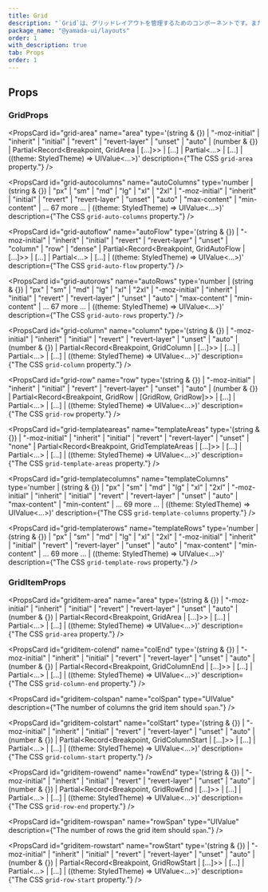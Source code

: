 ```yaml
---
title: Grid
description: "`Grid`は、グリッドレイアウトを管理するためのコンポーネントです。また、便利なスタイルのショートハンドが用意されています。"
package_name: "@yamada-ui/layouts"
order: 1
with_description: true
tab: Props
order: 1
---
```


## Props

### GridProps

<PropsCard
  id="grid-area"
  name="area"
  type='(string & {}) | "-moz-initial" | "inherit" | "initial" | "revert" | "revert-layer" | "unset" | "auto" | (number & {}) | Partial<Record<Breakpoint, GridArea | [...]>> | [...] | Partial<...> | [...] | ((theme: StyledTheme) => UIValue<...>)'
  description={"The CSS `grid-area` property."}
/>

<PropsCard
  id="grid-autocolumns"
  name="autoColumns"
  type='number | (string & {}) | "px" | "sm" | "md" | "lg" | "xl" | "2xl" | "-moz-initial" | "inherit" | "initial" | "revert" | "revert-layer" | "unset" | "auto" | "max-content" | "min-content" | ... 67 more ... | ((theme: StyledTheme) => UIValue<...>)'
  description={"The CSS `grid-auto-columns` property."}
/>

<PropsCard
  id="grid-autoflow"
  name="autoFlow"
  type='(string & {}) | "-moz-initial" | "inherit" | "initial" | "revert" | "revert-layer" | "unset" | "column" | "row" | "dense" | Partial<Record<Breakpoint, GridAutoFlow | [...]>> | [...] | Partial<...> | [...] | ((theme: StyledTheme) => UIValue<...>)'
  description={"The CSS `grid-auto-flow` property."}
/>

<PropsCard
  id="grid-autorows"
  name="autoRows"
  type='number | (string & {}) | "px" | "sm" | "md" | "lg" | "xl" | "2xl" | "-moz-initial" | "inherit" | "initial" | "revert" | "revert-layer" | "unset" | "auto" | "max-content" | "min-content" | ... 67 more ... | ((theme: StyledTheme) => UIValue<...>)'
  description={"The CSS `grid-auto-rows` property."}
/>

<PropsCard
  id="grid-column"
  name="column"
  type='(string & {}) | "-moz-initial" | "inherit" | "initial" | "revert" | "revert-layer" | "unset" | "auto" | (number & {}) | Partial<Record<Breakpoint, GridColumn | [...]>> | [...] | Partial<...> | [...] | ((theme: StyledTheme) => UIValue<...>)'
  description={"The CSS `grid-column` property."}
/>

<PropsCard
  id="grid-row"
  name="row"
  type='(string & {}) | "-moz-initial" | "inherit" | "initial" | "revert" | "revert-layer" | "unset" | "auto" | (number & {}) | Partial<Record<Breakpoint, GridRow | [GridRow, GridRow]>> | [...] | Partial<...> | [...] | ((theme: StyledTheme) => UIValue<...>)'
  description={"The CSS `grid-row` property."}
/>

<PropsCard
  id="grid-templateareas"
  name="templateAreas"
  type='(string & {}) | "-moz-initial" | "inherit" | "initial" | "revert" | "revert-layer" | "unset" | "none" | Partial<Record<Breakpoint, GridTemplateAreas | [...]>> | [...] | Partial<...> | [...] | ((theme: StyledTheme) => UIValue<...>)'
  description={"The CSS `grid-template-areas` property."}
/>

<PropsCard
  id="grid-templatecolumns"
  name="templateColumns"
  type='number | (string & {}) | "px" | "sm" | "md" | "lg" | "xl" | "2xl" | "-moz-initial" | "inherit" | "initial" | "revert" | "revert-layer" | "unset" | "auto" | "max-content" | "min-content" | ... 69 more ... | ((theme: StyledTheme) => UIValue<...>)'
  description={"The CSS `grid-template-columns` property."}
/>

<PropsCard
  id="grid-templaterows"
  name="templateRows"
  type='number | (string & {}) | "px" | "sm" | "md" | "lg" | "xl" | "2xl" | "-moz-initial" | "inherit" | "initial" | "revert" | "revert-layer" | "unset" | "auto" | "max-content" | "min-content" | ... 69 more ... | ((theme: StyledTheme) => UIValue<...>)'
  description={"The CSS `grid-template-rows` property."}
/>

### GridItemProps

<PropsCard
  id="griditem-area"
  name="area"
  type='(string & {}) | "-moz-initial" | "inherit" | "initial" | "revert" | "revert-layer" | "unset" | "auto" | (number & {}) | Partial<Record<Breakpoint, GridArea | [...]>> | [...] | Partial<...> | [...] | ((theme: StyledTheme) => UIValue<...>)'
  description={"The CSS `grid-area` property."}
/>

<PropsCard
  id="griditem-colend"
  name="colEnd"
  type='(string & {}) | "-moz-initial" | "inherit" | "initial" | "revert" | "revert-layer" | "unset" | "auto" | (number & {}) | Partial<Record<Breakpoint, GridColumnEnd | [...]>> | [...] | Partial<...> | [...] | ((theme: StyledTheme) => UIValue<...>)'
  description={"The CSS `grid-column-end` property."}
/>

<PropsCard
  id="griditem-colspan"
  name="colSpan"
  type="UIValue<number>"
  description={"The number of columns the grid item should `span`."}
/>

<PropsCard
  id="griditem-colstart"
  name="colStart"
  type='(string & {}) | "-moz-initial" | "inherit" | "initial" | "revert" | "revert-layer" | "unset" | "auto" | (number & {}) | Partial<Record<Breakpoint, GridColumnStart | [...]>> | [...] | Partial<...> | [...] | ((theme: StyledTheme) => UIValue<...>)'
  description={"The CSS `grid-column-start` property."}
/>

<PropsCard
  id="griditem-rowend"
  name="rowEnd"
  type='(string & {}) | "-moz-initial" | "inherit" | "initial" | "revert" | "revert-layer" | "unset" | "auto" | (number & {}) | Partial<Record<Breakpoint, GridRowEnd | [...]>> | [...] | Partial<...> | [...] | ((theme: StyledTheme) => UIValue<...>)'
  description={"The CSS `grid-row-end` property."}
/>

<PropsCard
  id="griditem-rowspan"
  name="rowSpan"
  type="UIValue<number>"
  description={"The number of rows the grid item should `span`."}
/>

<PropsCard
  id="griditem-rowstart"
  name="rowStart"
  type='(string & {}) | "-moz-initial" | "inherit" | "initial" | "revert" | "revert-layer" | "unset" | "auto" | (number & {}) | Partial<Record<Breakpoint, GridRowStart | [...]>> | [...] | Partial<...> | [...] | ((theme: StyledTheme) => UIValue<...>)'
  description={"The CSS `grid-row-start` property."}
/>

